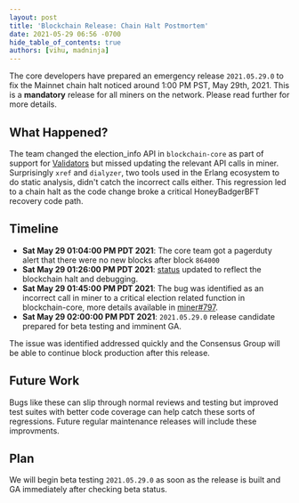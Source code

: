 ```yaml
---
layout: post
title: 'Blockchain Release: Chain Halt Postmortem'
date: 2021-05-29 06:56 -0700
hide_table_of_contents: true
authors: [vihu, madninja]
---
```


The core developers have prepared an emergency release `2021.05.29.0` to fix the Mainnet chain halt
noticed around 1:00 PM PST, May 29th, 2021. This is a **mandatory** release for all miners on the
network. Please read further for more details.

<!--truncate-->

## What Happened?

The team changed the election_info API in `blockchain-core` as part of support for
[Validators](https://engineering.helium.comhttps://docs.helium.com/blog/2021/05/28/major-blockchain-release-validator-support.html)
but missed updating the relevant API calls in miner. Surprisingly `xref` and `dialyzer`, two tools
used in the Erlang ecosystem to do static analysis, didn't catch the incorrect calls either. This
regression led to a chain halt as the code change broke a critical HoneyBadgerBFT recovery code
path.

## Timeline

- **Sat May 29 01:04:00 PM PDT 2021**: The core team got a pagerduty alert that there were no new
  blocks after block `864000`
- **Sat May 29 01:26:00 PM PDT 2021**: [status](http://status.helium.com/) updated to reflect the
  blockchain halt and debugging.
- **Sat May 29 01:45:00 PM PDT 2021**: The bug was identified as an incorrect call in miner to a
  critical election related function in blockchain-core, more details available in
  [miner#797](https://github.com/helium/miner/pull/797).
- **Sat May 29 02:00:00 PM PDT 2021**: `2021.05.29.0` release candidate prepared for beta testing
  and imminent GA.

The issue was identified addressed quickly and the Consensus Group will be able to continue block
production after this release.

## Future Work

Bugs like these can slip through normal reviews and testing but improved test suites with better
code coverage can help catch these sorts of regressions. Future regular maintenance releases will
include these improvments.

## Plan

We will begin beta testing `2021.05.29.0` as soon as the release is built and GA immediately after
checking beta status.
